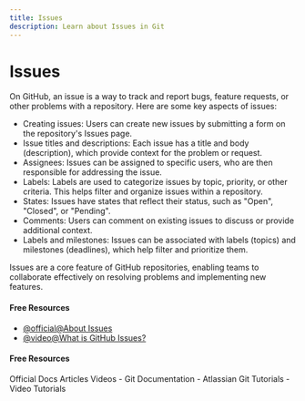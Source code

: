 ```yaml
---
title: Issues
description: Learn about Issues in Git
---
```


# Issues

On GitHub, an issue is a way to track and report bugs, feature requests, or other problems with a repository. Here are some key aspects of issues:

- Creating issues: Users can create new issues by submitting a form on the repository's Issues page.
- Issue titles and descriptions: Each issue has a title and body (description), which provide context for the problem or request.
- Assignees: Issues can be assigned to specific users, who are then responsible for addressing the issue.
- Labels: Labels are used to categorize issues by topic, priority, or other criteria. This helps filter and organize issues within a repository.
- States: Issues have states that reflect their status, such as "Open", "Closed", or "Pending".
- Comments: Users can comment on existing issues to discuss or provide additional context.
- Labels and milestones: Issues can be associated with labels (topics) and milestones (deadlines), which help filter and prioritize them.

Issues are a core feature of GitHub repositories, enabling teams to collaborate effectively on resolving problems and implementing new features.

#### Free Resources

- [@official@About Issues](https://docs.github.com/en/issues/tracking-your-work-with-issues/about-issues)
- [@video@What is GitHub Issues?](https://www.youtube.com/watch?v=6HWw7rhwvtY)

#### Free Resources

<Tabs defaultValue="official">
<TabsList>
<TabsTrigger value="official">Official Docs</TabsTrigger>
<TabsTrigger value="article">Articles</TabsTrigger>
<TabsTrigger value="video">Videos</TabsTrigger>
</TabsList>

<TabsContent value="official">
- <Link href="https://git-scm.com/docs">Git Documentation</Link>
</TabsContent>
<TabsContent value="article">
- <Link href="https://www.atlassian.com/git/tutorials">Atlassian Git Tutorials</Link>
</TabsContent>
<TabsContent value="video">
- <Link href="https://www.youtube.com/results?search_query=git+issues+tutorial">Video Tutorials</Link>
</TabsContent>
</Tabs>
